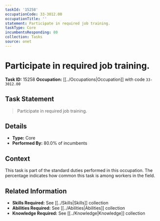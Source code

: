 ```yaml
---
taskId: '15258'
occupationCode: 33-3012.00
occupationTitle: ''
statement: Participate in required job training.
taskType: Core
incumbentsResponding: 80
collection: Tasks
source: onet
---
```

# Participate in required job training.

**Task ID:** 15258
**Occupation:** [[../Occupations|Occupation]] with code `33-3012.00`

## Task Statement

> Participate in required job training.

## Details

- **Type:** Core
- **Performed By:** 80.0% of incumbents

## Context

This task is part of the standard duties performed in this occupation. The percentage indicates how common this task is among workers in the field.

## Related Information

- **Skills Required:** See [[../Skills|Skills]] collection
- **Abilities Required:** See [[../Abilities|Abilities]] collection
- **Knowledge Required:** See [[../Knowledge|Knowledge]] collection
